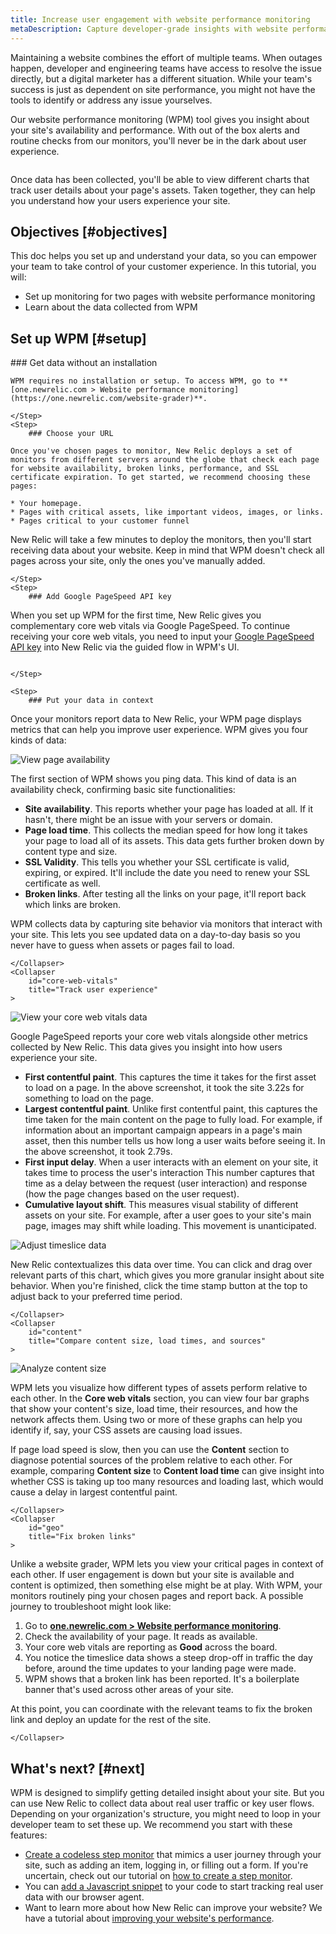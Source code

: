 ```yaml
---
title: Increase user engagement with website performance monitoring
metaDescription: Capture developer-grade insights with website performance monitoring (WPM) so you can make data-informed improvements to your site. 
---
```












Maintaining a website combines the effort of multiple teams. When outages happen, developer and engineering teams have access to resolve the issue directly, but a digital marketer has a different situation. While your team's success is just as dependent on site performance, you might not have the tools to identify or address any issue yourselves.

Our website performance monitoring (WPM) tool gives you insight about your site's availability and performance. With out of the box alerts and routine checks from our monitors, you'll never be in the dark about user experience. 

<img
    title="Your WPM page"
    alt=""
    src={side2wpm}
/>    
<figcaption>
    Once data has been collected, you'll be able to view different charts that track user details about your page's assets. Taken together, they can help you understand how your users experience your site.  
</figcaption>

## Objectives [#objectives]

This doc helps you set up and understand your data, so you can empower your team to take control of your customer experience. In this tutorial, you will:

* Set up monitoring for two pages with website performance monitoring 
* Learn about the data collected from WPM

## Set up WPM [#setup]
<Steps>
    <Step>
    ### Get data without an installation

    WPM requires no installation or setup. To access WPM, go to **[one.newrelic.com > Website performance monitoring](https://one.newrelic.com/website-grader)**.

    </Step>
    <Step>
        ### Choose your URL 

    Once you've chosen pages to monitor, New Relic deploys a set of monitors from different servers around the globe that check each page for website availability, broken links, performance, and SSL certificate expiration. To get started, we recommend choosing these pages:

    * Your homepage.
    * Pages with critical assets, like important videos, images, or links.
    * Pages critical to your customer funnel

New Relic will take a few minutes to deploy the monitors, then you'll start receiving data about your website. Keep in mind that WPM doesn't check all pages across your site, only the ones you've manually added.

    </Step>
    <Step>
        ### Add Google PageSpeed API key 

When you set up WPM for the first time, New Relic gives you complementary core web vitals via Google PageSpeed. To continue receiving your core web vitals, you need to input your [Google PageSpeed API key](https://developers.google.com/speed/docs/insights/v5/get-started) into New Relic via the guided flow in WPM's UI.

<img
    title=""
    alt=""
    src={pageSpeedAPI}
/>

    </Step>

    <Step>
        ### Put your data in context

Once your monitors report data to New Relic, your WPM page displays metrics that can help you improve user experience. WPM gives you four kinds of data:

<CollapserGroup>
    <Collapser
        id="ping"
        title="Check page availability"
    >
<img
    title="View your page availability"
    alt="View page availability"
    src={pingWPM}
/>

The first section of WPM shows you ping data. This kind of data is an availability check, confirming basic site functionalities:

* **Site availability**. This reports whether your page has loaded at all. If it hasn't, there might be an issue with your servers or domain.
* **Page load time**. This collects the median speed for how long it takes your page to load all of its assets. This data gets further broken down by content type and size.
* **SSL Validity**. This tells you whether your SSL certificate is valid, expiring, or expired. It'll include the date you need to renew your SSL certificate as well.
* **Broken links**. After testing all the links on your page, it'll report back which links are broken. 

WPM collects data by capturing site behavior via monitors that interact with your site. This lets you see updated data on a day-to-day basis so you never have to guess when assets or pages fail to load.

    </Collapser>
    <Collapser
        id="core-web-vitals"
        title="Track user experience"
    >
<img
    title="View your core web vitals data"
    alt="View your core web vitals data"
    src={cwvWPM}
/>

Google PageSpeed reports your core web vitals alongside other metrics collected by New Relic. This data gives you insight into how users experience your site. 

* **First contentful paint**. This captures the time it takes for the first asset to load on a page. In the above screenshot, it took the site 3.22s for something to load on the page. 
* **Largest contentful paint**. Unlike first contentful paint, this captures the time taken for the main content on the page to fully load. For example, if information about an important campaign appears in a page's main asset, then this number tells us how long a user waits before seeing it. In the above screenshot, it took 2.79s. 
* **First input delay**. When a user interacts with an element on your site, it takes time to process the user's interaction This number captures that time as a delay between the request (user interaction) and response (how the page changes based on the user request).
* **Cumulative layout shift**. This measures visual stability of different assets on your site. For example, after a user goes to your site's main page, images may shift while loading. This movement is unanticipated.

<img
    title="Adjust timeslice data"
    alt="Adjust timeslice data"
    src={timeWPM}
/>

New Relic contextualizes this data over time. You can click and drag over relevant parts of this chart, which gives you more granular insight about site behavior. When you're finished, click the time stamp button at the top to adjust back to your preferred time period. 

    </Collapser>
    <Collapser
        id="content"
        title="Compare content size, load times, and sources"
    >
<img
    title="Analyze content size"
    alt="Analyze content size"
    src={contentWPM}
/>

WPM lets you visualize how different types of assets perform relative to each other. In the **Core web vitals** section, you can view four bar graphs that show your content's size, load time, their resources, and how the network affects them. Using two or more of these graphs can help you identify if, say, your CSS assets are causing load issues. 

If page load speed is slow, then you can use the **Content** section to diagnose potential sources of the problem relative to each other. For example, comparing **Content size** to **Content load time** can give insight into whether CSS is taking up too many resources and loading last, which would cause a delay in largest contentful paint. 

    </Collapser>
    <Collapser
        id="geo"
        title="Fix broken links"
    >

Unlike a website grader, WPM lets you view your critical pages in context of each other. If user engagement is down but your site is available and content is optimized, then something else might be at play. With WPM, your monitors routinely ping your chosen pages and report back. A possible journey to troubleshoot might look like:

1. Go to **[one.newrelic.com > Website performance monitoring](https://one.newrelic.com/website-grader)**.
2. Check the availability of your page. It reads as available. 
3. Your core web vitals are reporting as **Good** across the board.
4. You notice the timeslice data shows a steep drop-off in traffic the day before, around the time updates to your landing page were made.
5. WPM shows that a broken link has been reported. It's a boilerplate banner that's used across other areas of your site.

At this point, you can coordinate with the relevant teams to fix the broken link and deploy an update for the rest of the site. 

    </Collapser>
</CollapserGroup>
    </Step>
</Steps>

## What's next? [#next]

WPM is designed to simplify getting detailed insight about your site. But you can use New Relic to collect data about real user traffic or key user flows. Depending on your organization's structure, you might need to loop in your developer team to set these up. We recommend you start with these features: 

* [Create a codeless step monitor](https://one.newrelic.com/synthetics/monitor-create) that mimics a user journey through your site, such as adding an item, logging in, or filling out a form. If you're uncertain, check out our tutorial on [how to create a step monitor](/docs/synthetics/synthetic-monitoring/getting-started/get-started-synthetic-monitoring/#step).
* You can [add a Javascript snippet](https://onenr.io/0gR76llakwo) to your code to start tracking real user data with our browser agent. 
* Want to learn more about how New Relic can improve your website? We have a tutorial about [improving your website's performance](/docs/journey-performance/improve-website-performance).